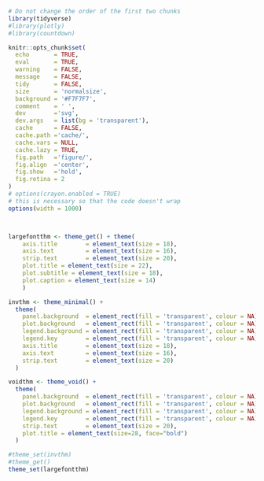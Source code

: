 ```r
# Do not change the order of the first two chunks
library(tidyverse)
#library(plotly)
#library(countdown)
```
```r
knitr::opts_chunk$set(
  echo       = TRUE,
  eval       = TRUE,
  warning    = FALSE,
  message    = FALSE,
  tidy       = FALSE,
  size       = 'normalsize',
  background = '#F7F7F7',
  comment    = ' ',
  dev        ='svg',
  dev.args   = list(bg = 'transparent'),
  cache      = FALSE,
  cache.path ='cache/',
  cache.vars = NULL,
  cache.lazy = TRUE,
  fig.path   ='figure/',
  fig.align  ='center',
  fig.show   ='hold',
  fig.retina = 2
)
# options(crayon.enabled = TRUE)
# this is necessary so that the code doesn't wrap
options(width = 1000)



largefontthm <- theme_get() + theme(
    axis.title        = element_text(size = 18),
    axis.text         = element_text(size = 16),
    strip.text        = element_text(size = 20),
    plot.title = element_text(size = 22),
    plot.subtitle = element_text(size = 18),
    plot.caption = element_text(size = 14)
    )

invthm <- theme_minimal() +
  theme(
    panel.background  = element_rect(fill = 'transparent', colour = NA),
    plot.background   = element_rect(fill = 'transparent', colour = NA),
    legend.background = element_rect(fill = 'transparent', colour = NA),
    legend.key        = element_rect(fill = 'transparent', colour = NA),
    axis.title        = element_text(size = 18),
    axis.text         = element_text(size = 16),
    strip.text        = element_text(size = 20)
  )

voidthm <- theme_void() + 
  theme(
    panel.background  = element_rect(fill = 'transparent', colour = NA),
    plot.background   = element_rect(fill = 'transparent', colour = NA),
    legend.background = element_rect(fill = 'transparent', colour = NA),
    legend.key        = element_rect(fill = 'transparent', colour = NA),
    strip.text        = element_text(size = 20),
    plot.title = element_text(size=28, face="bold")
  )

#theme_set(invthm)
#theme_get()
theme_set(largefontthm)
```
